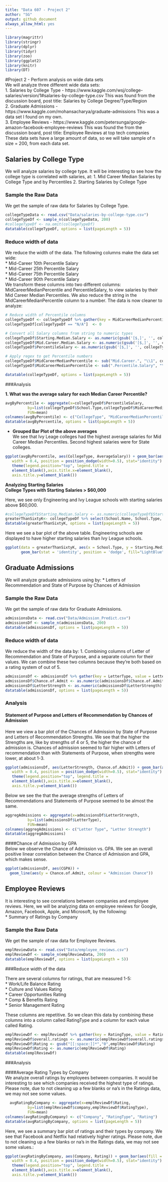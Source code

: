 ```yaml
---
title: "Data 607 - Project 2"
author: "SG"
output: github_document
always_allow_html: yes
---
```


```r
library(magrittr)
library(stringr)
library(dplyr)
library(tidyr)
library(zoo)
library(ggplot2)
library(knitr)
library(DT)
```

#Project 2 - Perform analysis on wide data sets  
We will analyze three different wide data sets:  
1. Salaries by College Type - https://www.kaggle.com/wsj/college-salaries/version/1#salaries-by-college-type.csv This was found from the discussion board, post title: Salaries by College Degree/Type/Region  
2. Graduate Admissions - https://www.kaggle.com/mohansacharya/graduate-admissions This was a data set I found on my own.    
3. Employee Reviews - https://www.kaggle.com/petersunga/google-amazon-facebook-employee-reviews This was found the from the discussion board, post title: Employee Reviews at top tech companies      
These data sets have a large amount of data, so we will take sample of n size = 200, from each data set.  

## Salaries by College Type  
We will analyze salaries by college type. It will be interesting to see how the college type is correlated with salaries, at:
1. Mid Career Median Salaries by College Type and by Percentiles
2. Starting Salaries by College Type   

### Sample the Raw Data
We get the sample of raw data for Salaries by College Type.  
```r
collegeTypeData <- read.csv("Data/salaries-by-college-type.csv")
collegeTypeDf <- sample_n(collegeTypeData, 200)
#collegeTypeDf <- na.omit(collegeTypeDf)
datatable(collegeTypeDf, options = list(pageLength = 5))
```

### Reduce width of data  
We reduce the width of the data. The following columns make the data set wide:  
* Mid-Career 10th Percentile Salary  
* Mid-Career 25th Percentile Salary  
* Mid-Career 75th Percentile Salary  
* Mid-Career 90th Percentile Salary  
We transform these columns into two different columns: MidCareerMedianPercentile and PercentileSalary, to view salaries by their Mid Career Median Percentiles. We also reduce the string in the MidCareerMedianPercentile column to a number. The data is now cleaner to analyze:  
```r
# Reduce width of Percentile columns
collegeTypeDf <- collegeTypeDf %>% gather(key = MidCareerMedianPercentile, value = PercentileSalary, Mid.Career.10th.Percentile.Salary:Mid.Career.90th.Percentile.Salary)
collegeTypeDf[collegeTypeDf == "N/A"]  <- 0

# Convert all Salary columns from string to numeric types
collegeTypeDf$Starting.Median.Salary <- as.numeric(gsub('[$,]', '', collegeTypeDf$Starting.Median.Salary))
collegeTypeDf$Mid.Career.Median.Salary <- as.numeric(gsub('[$,]', '', collegeTypeDf$Mid.Career.Median.Salary))
collegeTypeDf$PercentileSalary <- as.numeric(gsub('[$,]', '', collegeTypeDf$PercentileSalary))

# Apply regex to get Percentile numbers
collegeTypeDf$MidCareerMedianPercentile <- sub("Mid.Career.", "\\1", collegeTypeDf$MidCareerMedianPercentile)
collegeTypeDf$MidCareerMedianPercentile <- sub(".Percentile.Salary", "\\1", collegeTypeDf$MidCareerMedianPercentile)

datatable(collegeTypeDf, options = list(pageLength = 5))
```
  
###Analysis

**1. What was the average salary for each Median Career Percentile?**  
```r
avgByPercentile <- aggregate(x=collegeTypeDf$PercentileSalary,
          by=list(collegeTypeDf$School.Type,collegeTypeDf$MidCareerMedianPercentile),
          FUN=mean)
colnames(avgByPercentile) <- c("CollegeType", "MidCareerMedianPercentile", "AverageSalary")
datatable(avgByPercentile, options = list(pageLength = 5))
```
+ **Grouped Bar Plot of the above averages**  
We see that Ivy Leage colleges had the highest average salaries for Mid Career Median Percentiles. Second highest salaries were for State colleges.  

```r
ggplot(avgByPercentile, aes(CollegeType, AverageSalary)) + geom_bar(aes(fill = MidCareerMedianPercentile),
   width = 0.4, position = position_dodge(width=0.5), stat="identity") +  
   theme(legend.position="top", legend.title = 
   element_blank(),axis.title.x=element_blank(), 
   axis.title.y=element_blank())
```

**Analyzing Starting Salaries**  
**College Types with Starting Salaries > $60,000**  

Here, we see only Engineering and Ivy League schools with starting salaries above $60,000.    

```r
#collegeTypeDf$Starting.Median.Salary <- as.numeric(collegeTypeDf$Starting.Median.Salary)
greaterThanSixtyK<- collegeTypeDf %>% select(School.Name, School.Type, Starting.Median.Salary) %>% filter(Starting.Median.Salary > 60000)
datatable(greaterThanSixtyK, options = list(pageLength = 5))
```
  
Here we see a bar plot of the above table. Engineering schools are displayed to have higher starting salaries than Ivy League schools.  
```r
ggplot(data = greaterThanSixtyK, aes(x = School.Type, y = Starting.Median.Salary)) + 
       geom_bar(stat = 'identity', position = 'dodge', fill="LightBlue")
```  
  

## Graduate Admissions   
We will analyze graduate admissions using by:
* Letters of Recommendation and State of Purpose by Chances of Admission  

### Sample the Raw Data
We get the sample of raw data for Graduate Admissions.    
```r
admissionsData <- read.csv("Data/Admission_Predict.csv")
admissionsDf <- sample_n(admissionsData, 200)
datatable(admissionsDf, options = list(pageLength = 5))
```

### Reduce width of data  
We reduce the width of the data by:
1. Combining columns of Letter of Recommendation and State of Purpose, and a separate column for their values. We can combine these two columns because they're both based on a rating system of out of 5.  
```r
admissionsDf <- admissionsDf %>% gather(key = LetterType, value = LetterStrength, SOP:LOR)
admissionsDf$Chance.of.Admit <- as.numeric(admissionsDf$Chance.of.Admit)
admissionsDf$LetterStrength <- as.numeric(admissionsDf$LetterStrength)
datatable(admissionsDf, options = list(pageLength = 5))
```

### Analysis  

#### Statement of Purpose and Letters of Recommendation by Chances of Admission  

Here we view a bar plot of the Chances of Admission by State of Purpose and Letters of Recommendation Strengths. We see that the higher the Strengths are, like by strengths of 4 or 5, the higher the chance of admission is. Chances of admission seemed to fair higher with Letters of recommendation than with Statements of Purpose, when strengths were lower, at about 1-3.    
```r
ggplot(admissionsDf, aes(LetterStrength, Chance.of.Admit)) + geom_bar(aes(fill = LetterType),
   width = 0.4, position = position_dodge(width=0.5), stat="identity") +  
   theme(legend.position="top", legend.title = 
   element_blank(),axis.title.x=element_blank(), 
   axis.title.y=element_blank())
```

Below we see the that the average strengths of Letters of Recommendations and Statements of Purpose seemed to be almost the same.  
```r
aggregAdmissions <- aggregate(x=admissionsDf$LetterStrength,
          by=list(admissionsDf$LetterType),
          FUN=mean)
colnames(aggregAdmissions) <- c("Letter Type", "Letter Strength")
datatable(aggregAdmissions)
```

####Chance of Admission by GPA  
Below we observe the Chance of Admission vs. GPA. We see an overall positive linear correlation between the Chance of Admission and GPA, which makes sense.  

```r
ggplot(admissionsDf, aes(CGPA)) + 
  geom_line(aes(y = Chance.of.Admit, colour = "Admission Chance"))
```

## Employee Reviews  
It is interesting to see correlations between companies and employee reviews. Here, we will be analyzing data on employee reviews for Google, Amazon, Facebook, Apple, and Microsoft, by the following:  
* Summary of Ratings by Company  

### Sample the Raw Data
We get the sample of raw data for Employee Reviews.  

```r
emplReviewData <- read.csv("Data/employee_reviews.csv")
emplReviewDf <- sample_n(emplReviewData, 200)
datatable(emplReviewDf, options = list(pageLength = 5))
```

###Reduce width of the data  

There are several columns for ratings, that are measured 1-5:  
* Work/Life Balance Rating  
* Culture and Values Rating  
* Career Opportunities Rating  
* Comp & Benefits Rating  
* Senior Management Rating  

These columns are repetitive. So we clean this data by combining these columns into a column called RatingType and a column for each value called Rating.  

```r
emplReviewDf <- emplReviewDf %>% gather(key = RatingType, value = Rating, 11:15)
emplReviewDf$overall.ratings <- as.numeric(emplReviewDf$overall.ratings)
emplReviewDf$Rating <- gsub("[[:space:]]*","0",emplReviewDf$Rating)
emplReviewDf$Rating <- as.numeric(emplReviewDf$Rating)
datatable(emplReviewDf)
```

###Analysis   

####Average Rating Types by Company  
We analyze overall ratings by employees between companies. It would be interesting to see which companies received the highest type of ratings. Please note, due to not cleaning up a few blanks or na's in the Ratings data, we may not see some values.  

```r
  avgRatingByCompany <- aggregate(x=emplReviewDf$Rating,
          by=list(emplReviewDf$company,emplReviewDf$RatingType),
          FUN=mean)
colnames(avgRatingByCompany) <- c("Company", "RatingType", "Rating")
datatable(avgRatingByCompany, options = list(pageLength = 5))
```

Here, we see a summary bar plot of ratings and their types by company. We see that Facebook and Netflix had relatively higher ratings. Please note, due to not cleaning up a few blanks or na's in the Ratings data, we may not see some values.:    

```r
ggplot(avgRatingByCompany, aes(Company, Rating)) + geom_bar(aes(fill = RatingType),
   width = 0.4, position = position_dodge(width=0.5), stat="identity") +  
   theme(legend.position="top", legend.title = 
   element_blank(),axis.title.x=element_blank(), 
   axis.title.y=element_blank())
```
